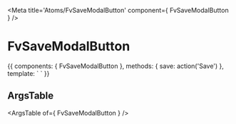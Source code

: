 
<Meta title='Atoms/FvSaveModalButton' component={ FvSaveModalButton } />

# FvSaveModalButton

<Canvas>
<Story name='Common' height='150px'>{{
  components: { FvSaveModalButton },
  methods: {
    save: action('Save')
  },
  template: `<FvSaveModalButton
    @button:save="save"
  >
  </FvSaveModalButton>`
}}</Story>
</Canvas>

## ArgsTable

<ArgsTable of={ FvSaveModalButton } />
